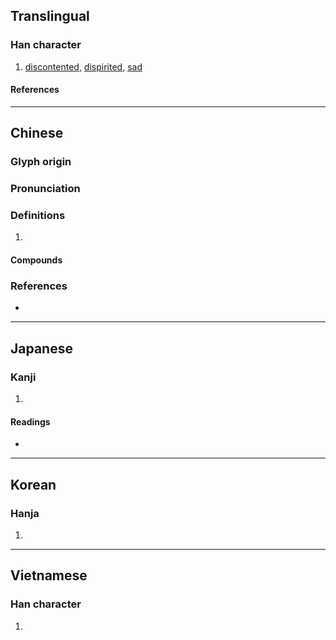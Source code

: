 {{character info/new}}
{{also|快}}
==Translingual==

===Han character===
{{Han char|rn=61|rad=心|as=05|sn=8|four=95030|canj=PLBK|ids=⿰忄央}}

# [[discontented]], [[dispirited]], [[sad]]

====References====
{{Han ref|kx=0380.030|dkj=10434|dj=0708.040|hdz=42285.050|uh=600F}}

----

==Chinese==
{{zh-forms}}

===Glyph origin===
{{Han etym}}

===Pronunciation===
{{zh-pron
|m=yàng
|c=joeng2,joeng3
|mc=y
|oc=y
|cat=
}}

===Definitions===
{{zh-hanzi}}

# {{rfdef|zh}}

====Compounds====
{{zh-der|怏怏|怏怏不安|怏怏不平|怏怏不悅|怏怏不樂|怏然|悒怏}}

===References===
* {{R:yue:Hanzi}}

----

==Japanese==

===Kanji===
{{ja-kanji|grade=|rs=心05}}

# {{defn|lang=ja|sort=心05}}

====Readings====
* {{ja-readings|on=[[よう]] (yō)|kun=[[うらむ]] (uramu)}}

----

==Korean==

===Hanja===
{{ko-hanja|hangeul=[[앙]]|eumhun=|rv=ang|mr=ang|y=ang}}

# {{defn|lang=ko|sort=心05}}

----

==Vietnamese==

===Han character===
{{vi-hantu|[[ửng]], [[ương]], [[ưởng]]|rs=心05}}

# {{defn|lang=vi|sort=心05}}